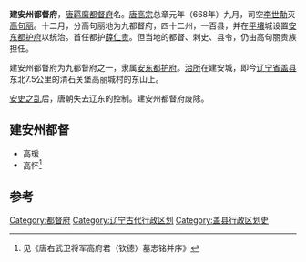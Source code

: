 '''建安州都督府'''，[[唐朝|唐]][[羁縻|羁縻]][[都督府|都督府]]名。[[唐高宗|唐高宗]]总章元年（668年）九月，司空[[李世勣|李世勣]]灭[[高句丽|高句丽]]。十二月，分高句丽地为九都督府，四十二州，一百县，并在[[平壤|平壤]]城设置[[安东都护府|安东都护府]]以统治。首任都护[[薛仁贵|薛仁贵]]。但当地的都督、刺史、县令，仍由高句丽贵族担任。

建安州都督府为九都督府之一，隶属[[安东都护府|安东都护府]]。[[治所|治所]]在建安城，即今[[辽宁省|辽宁省]][[盖县|盖县]]东北7.5公里的清石关堡高丽城村的东山上。

[[安史之乱|安史之乱]]后，唐朝失去辽东的控制。建安州都督府废除。 

==建安州都督==
* 高瑗
* 高怀<ref>见《唐右武卫将军高府君（钦德）墓志铭并序》</ref>

==参考==
{{reflist}}

{{唐朝行政区划小作品}}
[[Category:都督府|Category:都督府]] 
[[Category:辽宁古代行政区划|Category:辽宁古代行政区划]] 
[[Category:盖县行政区划史|Category:盖县行政区划史]]
